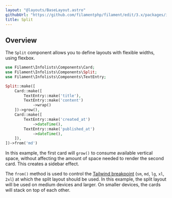 ```yaml
---
layout: "@layouts/BaseLayout.astro"
githubUrl: "https://github.com/filamentphp/filament/edit/3.x/packages/infolists/docs/04-layout/07-split.md"
title: Split
---
```


## Overview

The `Split` component allows you to define layouts with flexible widths, using flexbox.

```php
use Filament\Infolists\Components\Card;
use Filament\Infolists\Components\Split;
use Filament\Infolists\Components\TextEntry;

Split::make([
    Card::make([
        TextEntry::make('title'),
        TextEntry::make('content')
            ->wrap()
    ])->grow(),
    Card::make([
        TextEntry::make('created_at')
            ->dateTime(),
        TextEntry::make('published_at')
            ->dateTime(),
    ]),
])->from('md')
```

In this example, the first card will `grow()` to consume available vertical space, without affecting the amount of space needed to render the second card. This creates a sidebar effect.

The `from()` method is used to control the [Tailwind breakpoint](https://tailwindcss.com/docs/responsive-design#overview) (`sm`, `md`, `lg`, `xl`, `2xl`) at which the split layout should be used. In this example, the split layout will be used on medium devices and larger. On smaller devices, the cards will stack on top of each other.
